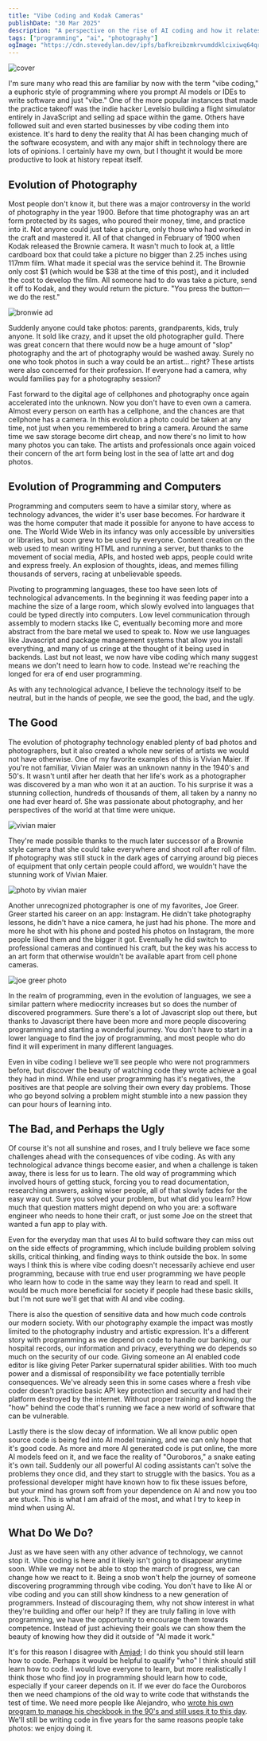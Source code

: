 ```yaml
---
title: "Vibe Coding and Kodak Cameras"
publishDate: "30 Mar 2025"
description: "A perspective on the rise of AI coding and how it relates to technological shifts throughout history"
tags: ["programming", "ai", "photography"]
ogImage: "https://cdn.stevedylan.dev/ipfs/bafkreibzmkrvumddklcixiwq64qru7cv24na4uy2mvruk235lyrbkqjnbi"
---
```


![cover](https://cdn.stevedylan.dev/ipfs/bafkreidwjks56b7ifrnltsepgknkygxukctjdywujcbh5c3uqu44lkefrq)

I'm sure many who read this are familiar by now with the term "vibe coding," a euphoric style of programming where you prompt AI models or IDEs to write software and just "vibe." One of the more popular instances that made the practice takeoff was the indie hacker Levelsio building a flight simulator entirely in JavaScript and selling ad space within the game. Others have followed suit and even started businesses by vibe coding them into existence. It's hard to deny the reality that AI has been changing much of the software ecosystem, and with any major shift in technology there are lots of opinions. I certainly have my own, but I thought it would be more productive to look at history repeat itself.

## Evolution of Photography

Most people don't know it, but there was a major controversy in the world of photography in the year 1900. Before that time photography was an art form protected by its sages, who poured their money, time, and practice into it. Not anyone could just take a picture, only those who had worked in the craft and mastered it. All of that changed in February of 1900 when Kodak released the Brownie camera. It wasn't much to look at, a little cardboard box that could take a picture no bigger than 2.25 inches using 117mm film. What made it special was the service behind it. The Brownie only cost $1 (which would be $38 at the time of this post), and it included the cost to develop the film. All someone had to do was take a picture, send it off to Kodak, and they would return the picture. "You press the button—we do the rest."

![bronwie ad](https://cdn.stevedylan.dev/ipfs/bafybeidg6ljbwwlfs3cvrekxwfyhw73pm577irs2h4zzkj4srm7q5x6dne)

Suddenly anyone could take photos: parents, grandparents, kids, truly anyone. It sold like crazy, and it upset the old photographer guild. There was great concern that there would now be a huge amount of "slop" photography and the art of photography would be washed away. Surely no one who took photos in such a way could be an artist... right? These artists were also concerned for their profession. If everyone had a camera, why would families pay for a photography session?

Fast forward to the digital age of cellphones and photography once again accelerated into the unknown. Now you don't have to even own a camera. Almost every person on earth has a cellphone, and the chances are that cellphone has a camera. In this evolution a photo could be taken at any time, not just when you remembered to bring a camera. Around the same time we saw storage become dirt cheap, and now there's no limit to how many photos you can take. The artists and professionals once again voiced their concern of the art form being lost in the sea of latte art and dog photos.

## Evolution of Programming and Computers

Programming and computers seem to have a similar story, where as technology advances, the wider it's user base becomes. For hardware it was the home computer that made it possible for anyone to have access to one. The World Wide Web in its infancy was only accessible by universities or libraries, but soon grew to be used by everyone. Content creation on the web used to mean writing HTML and running a server, but thanks to the movement of social media, APIs, and hosted web apps, people could write and express freely. An explosion of thoughts, ideas, and memes filling thousands of servers, racing at unbelievable speeds.

Pivoting to programming languages, these too have seen lots of technological advancements. In the beginning it was feeding paper into a machine the size of a large room, which slowly evolved into languages that could be typed directly into computers. Low level communication through assembly to modern stacks like C, eventually becoming more and more abstract from the bare metal we used to speak to. Now we use languages like Javascript and package management systems that allow you install everything, and many of us cringe at the thought of it being used in backends. Last but not least, we now have vibe coding which many suggest means we don't need to learn how to code. Instead we're reaching the longed for era of end user programming.

As with any technological advance, I believe the technology itself to be neutral, but in the hands of people, we see the good, the bad, and the ugly.

## The Good

The evolution of photography technology enabled plenty of bad photos and photographers, but it also created a whole new series of artists we would not have otherwise. One of my favorite examples of this is Vivian Maier. If you're not familiar, Vivian Maier was an unknown nanny in the 1940's and 50's. It wasn't until after her death that her life's work as a photographer was discovered by a man who won it at an auction. To his surprise it was a stunning collection, hundreds of thousands of them, all taken by a nanny no one had ever heard of. She was passionate about photography, and her perspectives of the world at that time were unique.

![vivian maier](https://cdn.stevedylan.dev/ipfs/bafybeicc62frhqspkismnm7ocuhvzutlffnxkgjuxirs46faig47btgwjm)

They're made possible thanks to the much later successor of a Brownie style camera that she could take everywhere and shoot roll after roll of film. If photography was still stuck in the dark ages of carrying around big pieces of equipment that only certain people could afford, we wouldn't have the stunning work of Vivian Maier.

![photo by vivian maier](https://cdn.stevedylan.dev/ipfs/bafkreicb3fn44kn2lfitq7bmoionmmw5maho3fvk2i7zr5x4xfafieafmu)

Another unrecognized photographer is one of my favorites, Joe Greer. Greer started his career on an app: Instagram. He didn't take photography lessons, he didn't have a nice camera, he just had his phone. The more and more he shot with his phone and posted his photos on Instagram, the more people liked them and the bigger it got. Eventually he did switch to professional cameras and continued his craft, but the key was his access to an art form that otherwise wouldn't be available apart from cell phone cameras.

![joe greer photo](https://cdn.stevedylan.dev/ipfs/bafybeieyixzansv22m6kzhuqbi4vxqb5zlgdcwvpm7ikkzz5j3dugtdhtu)

In the realm of programming, even in the evolution of languages, we see a similar pattern where mediocrity increases but so does the number of discovered programmers. Sure there's a lot of Javascript slop out there, but thanks to Javascript there have been more and more people discovering programming and starting a wonderful journey. You don't have to start in a lower language to find the joy of programming, and most people who do find it will experiment in many different languages.

Even in vibe coding I believe we'll see people who were not programmers before, but discover the beauty of watching code they wrote achieve a goal they had in mind. While end user programming has it's negatives, the positives are that people are solving their own every day problems. Those who go beyond solving a problem might stumble into a new passion they can pour hours of learning into.

## The Bad, and Perhaps the Ugly

Of course it's not all sunshine and roses, and I truly believe we face some challenges ahead with the consequences of vibe coding. As with any technological advance things become easier, and when a challenge is taken away, there is less for us to learn. The old way of programming which involved hours of getting stuck, forcing you to read documentation, researching answers, asking wiser people, all of that slowly fades for the easy way out. Sure you solved your problem, but what did you learn? How much that question matters might depend on who you are: a software engineer who needs to hone their craft, or just some Joe on the street that wanted a fun app to play with.

Even for the everyday man that uses AI to build software they can miss out on the side effects of programming, which include building problem solving skills, critical thinking, and finding ways to think outside the box. In some ways I think this is where vibe coding doesn't necessarily achieve end user programming, because with true end user programming we have people who learn how to code in the same way they learn to read and spell. It would be much more beneficial for society if people had these basic skills, but I'm not sure we'll get that with AI and vibe coding.

There is also the question of sensitive data and how much code controls our modern society. With our photography example the impact was mostly limited to the photography industry and artistic expression. It's a different story with programming as we depend on code to handle our banking, our hospital records, our information and privacy, everything we do depends so much on the security of our code. Giving someone an AI enabled code editor is like giving Peter Parker supernatural spider abilities. With too much power and a dismissal of responsibility we face potentially terrible consequences. We've already seen this in some cases where a fresh vibe coder doesn't practice basic API key protection and security and had their platform destroyed by the internet. Without proper training and knowing the "how" behind the code that's running we face a new world of software that can be vulnerable.

Lastly there is the slow decay of information. We all know public open source code is being fed into AI model training, and we can only hope that it's good code. As more and more AI generated code is put online, the more AI models feed on it, and we face the reality of "Ouroboros," a snake eating it's own tail. Suddenly our all powerful AI coding assistants can't solve the problems they once did, and they start to struggle with the basics. You as a professional developer might have known how to fix these issues before, but your mind has grown soft from your dependence on AI and now you too are stuck. This is what I am afraid of the most, and what I try to keep in mind when using AI.

## What Do We Do?

Just as we have seen with any other advance of technology, we cannot stop it. Vibe coding is here and it likely isn't going to disappear anytime soon. While we may not be able to stop the march of progress, we can change how we react to it. Being a snob won't help the journey of someone discovering programming through vibe coding. You don't have to like AI or vibe coding and you can still show kindness to a new generation of programmers. Instead of discouraging them, why not show interest in what they're building and offer our help? If they are truly falling in love with programming, we have the opportunity to encourage them towards competence. Instead of just achieving their goals we can show them the beauty of knowing how they did it outside of "AI made it work."

It's for this reason I disagree with [Amjad](https://x.com/amasad/status/1905103640089825788); I do think you should still learn how to code. Perhaps it would be helpful to qualify "who" I think should still learn how to code. I would love everyone to learn, but more realistically I think those who find joy in programming should learn how to code, especially if your career depends on it. If we ever do face the Ouroboros then we need champions of the old way to write code that withstands the test of time. We need more people like Alejandro, who [wrote his own program to manage his checkbook in the 90's and still uses it to this day](https://x.com/apr/status/1828914554115436661). We'll still be writing code in five years for the same reasons people take photos: we enjoy doing it.
